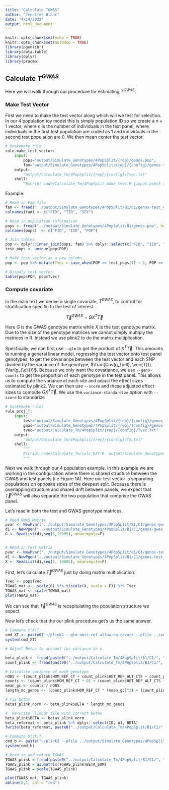 ```yaml
---
title: "Calculate TGWAS"
author: "Jennifer Blanc"
date: "4/14/2022"
output: html_document
---
```


```r
knitr::opts_chunk$set(echo = TRUE)
knitr::opts_chunk$set(autodep = TRUE)
library(pgenlibr)
library(data.table)
library(dplyr)
library(pracma)
```

## Calculate $T^{GWAS}$

Here we will walk through our procedure for estimating $T^{GWAS}$.

### Make Test Vector 

First we need to make the test vector along which will we test for selection. In our 4 population toy model this is simply population ID so we create a $n \times1$ vector, where $n$ is the number of individuals in the test panel, where individuals in the first test population are coded as $1$ and individuals in the second test population are $0$. We then mean center the test vector. 

```python
# Snakemake rule 
rule make_test_vector:
    input:
        pops="output/Simulate_Genotypes/4PopSplit/{rep}/genos.pop",
        fam="output/Simulate_Genotypes/4PopSplit/{rep}/{config}/genos-test_common.psam"
    output:
        "output/Calculate_Tm/4PopSplit/{rep}/{config}/Tvec.txt"
    shell:
        "Rscript code/Calculate_Tm/4PopSplit_make_tvec.R {input.pops} {input.fam} {output}"
```

Example:  
```r
# Read in Fam file
fam <- fread("../output/Simulate_Genotypes/4PopSplit/B1/C1/genos-test_common.psam")
colnames(fam) <- c("FID", "IID", "SEX")

# Read in population information 
pops <- fread("../output/Simulate_Genotypes/4PopSplit/B1/genos.pop", header = F)
colnames(pops)  <- c("FID", "IID", "POP")

# Join tables
pop <- dplyr::inner_join(pops, fam) %>% dplyr::select(c("FID", "IID", "POP"))
test_pops <- unique(pop$POP)

# Make test vector as a new column
pop <- pop %>% mutate(Tvec = case_when(POP == test_pops[1] ~ 1, POP == test_pops[2] ~ 0)) %>% mutate(Tvec = Tvec - mean(Tvec))

# Dispaly test vector 
table(pop$POP, pop$Tvec)
```


### Compute covariate 

In the main text we derive a single covariate, $T^{GWAS}$, to control for stratification specific to the test of interest. 

$$\vec{T}^{GWAS} = GX^T\vec{T}$$

Here $G$ is the GWAS genotype matrix while $X$ is the test genotype matrix. Due to the size of the genotype matrices we cannot simply multiply the matrices in R. Instead we use plink2 to do the matrix multiplication. 

Specfically, we can first use `--glm` to get the product of $X^{T}\vec{T}$. This amounts to running a general linear model, regressing the test vector onto test panel genotypes, to get the covariance between the test vector and each SNP divided by the variance of the genotype, $\frac{Cov(g_{\ell}, \vec{T})}{Var(g_{\ell})}$. Because we only want the covariance, we use `--geno-counts` to get the proportion of each genotype in the test panel. This allows us to compute the variance at each site and adjust the effect sizes estimated by plink2. We can then use `--score` and these adjusted effect sizes to compute $GX^{T}\vec{T}$. We use the `variance-standardize` option with `--score` to standarize 


```python
# Snakemake rules
rule proj_T:
    input:
        test="output/Simulate_Genotypes/4PopSplit/{rep}/{config}/genos-test_common.psam",
        gwas="output/Simulate_Genotypes/4PopSplit/{rep}/{config}/genos-gwas_common.psam",
        tvec="output/Calculate_Tm/4PopSplit/{rep}/{config}/Tvec.txt"
    output:
        "output/Calculate_Tm/4PopSplit/{rep}/{config}/Tm.txt"
    shell:
        """
        Rscript code/Calculate_Tm/calc_GXT.R  output/Simulate_Genotypes/4PopSplit/{wildcards.rep}/{wildcards.config}/genos-test_common output/Simulate_Genotypes/4PopSplit/{wildcards.rep}/{wildcards.config}/genos-gwas_common {input.tvec} output/Calculate_Tm/4PopSplit/{wildcards.rep}/{wildcards.config}/
        """
```


Next we walk through our 4 population example. In this example we are working in the configuration where there is shared structure between the GWAS and test panels (i.e Figure 1A). Here our test vector is separating populations on opposite sides of the deepest split. Because there is overlapping structure and shared drift between panels, we expect that $\vec{T}^{GWAS}$ will also separate the two population that comprise the GWAS panel.   

Let's read in both the test and GWAS genotype matrices. 
```r
# Read GWAS Matrix 
pvar <- NewPvar("../output/Simulate_Genotypes/4PopSplit/B1/C1/genos-gwas_common.pvar")
d1 <- NewPgen("../output/Simulate_Genotypes/4PopSplit/B1/C1/genos-gwas_common.pgen")
G <- ReadList(d1,seq(1,10905), meanimpute=F)


# Read in Test Matrix 
pvar <- NewPvar("../output/Simulate_Genotypes/4PopSplit/B1/C1/genos-test_common.pvar")
d1 <- NewPgen("../output/Simulate_Genotypes/4PopSplit/B1/C1/genos-test_common.pgen")
X <- ReadList(d1,seq(1, 10905), meanimpute=F)
```

First, let's calculate $\vec{T}^{GWAS}$ just by doing matrix multiplication. 
```r
Tvec <- pop$Tvec
TGWAS_mat <-  scale(G) %*% t(scale(X, scale = F)) %*% Tvec
TGWAS_mat <- scale(TGWAS_mat)
plot(TGWAS_mat)
```
We can see that $\vec{T}^{GWAS}$ is recapitulating the population structure we expect. 

Now let's check that the our plink procedure get's us the same answer.  
```r
# Compute t(X)T
cmd_XT <- paste0("~/plink2 --glm omit-ref allow-no-covars --pfile ../output/Simulate_Genotypes/4PopSplit/B1/C1/genos-test_common --pheno ../output/Calculate_Tm/4PopSplit/B1/C1/Tvec.txt --pheno-name Tvec --geno-counts --out ../output/Calculate_Tm/4PopSplit/B1/C1/xt_temp")
system(cmd_XT)

# Adjust Betas to account for variance in x

beta_plink <- fread(paste0("../output/Calculate_Tm/4PopSplit/B1/C1/", "xt_temp.Tvec.glm.linear"))
count_plink <- fread(paste0("../output/Calculate_Tm/4PopSplit/B1/C1/", "xt_temp.gcount"))

# Calculate variance of each genotype 
nOBS <- (count_plink$HOM_REF_CT + count_plink$HET_REF_ALT_CTS + count_plink$TWO_ALT_GENO_CTS)
counts <- (count_plink$HOM_REF_CT * 0) + (count_plink$HET_REF_ALT_CTS * 1) + (count_plink$TWO_ALT_GENO_CTS * 2)
mean_gc <- counts / nOBS
length_mc_genos <- (count_plink$HOM_REF_CT * (mean_gc)^2) + (count_plink$HET_REF_ALT_CTS * (1 - mean_gc)^2) +  (count_plink$TWO_ALT_GENO_CTS * (2 - mean_gc)^2)

# Fix betas
betas_plink_norm <- beta_plink$BETA * length_mc_genos

#  Re-write .linear file with correct betas
beta_plink$BETA <- betas_plink_norm
beta_reformat <- beta_plink %>% dplyr::select(ID, A1, BETA)
fwrite(beta_reformat, paste0("../output/Calculate_Tm/4PopSplit/B1/C1/", "xt_temp.Tvec.glm.linear"), sep = "\t")

# Compute Gt(X)T
cmd_b <- paste("~/plink2 --pfile ../output/Simulate_Genotypes/4PopSplit/B1/C1/genos-gwas_common --score ../output/Calculate_Tm/4PopSplit/B1/C1/xt_temp.Tvec.glm.linear header-read variance-standardize cols=dosagesum,scoresums --out ../output/Calculate_Tm/4PopSplit/B1/C1/b")
system(cmd_b)

# Read in and return TGWAS
TGWAS_plink = fread(paste0("../output/Calculate_Tm/4PopSplit/B1/C1/", "b.sscore"))
TGWAS_plink = as.matrix(TGWAS_plink$BETA_SUM)
TGWAS_plink = scale(TGWAS_plink)
```

```r
plot(TGWAS_mat, TGWAS_plink)
abline(0,1, col = "red")
```


